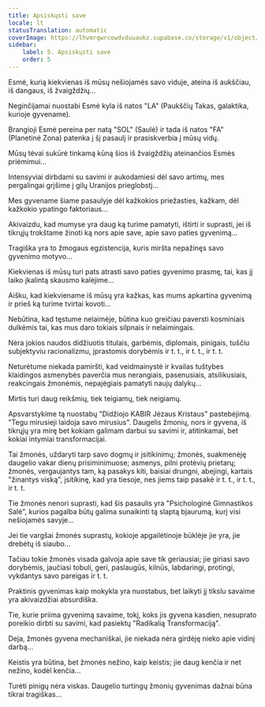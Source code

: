```yaml
---
title: Apsiskųsti save
locale: lt
statusTranslation: automatic
coverImage: https://lhvmrqwrcowdvduuaukz.supabase.co/storage/v1/object/public/strapi-uploads/small_cover-tratado-de-psicologia-revolucionaria.webp-5e15e1cec4e0ebebcde5d7fc7565d8fd.webp
sidebar:
    label: 5. Apsiskųsti save
    order: 5
---
```

Esmė, kurią kiekvienas iš mūsų nešiojamės savo viduje, ateina iš aukščiau, iš dangaus, iš žvaigždžių...

Neginčijamai nuostabi Esmė kyla iš natos "LA" (Paukščių Takas, galaktika, kurioje gyvename).

Brangioji Esmė pereina per natą "SOL" (Saulė) ir tada iš natos "FA" (Planetinė Zona) patenka į šį pasaulį ir prasiskverbia į mūsų vidų.

Mūsų tėvai sukūrė tinkamą kūną šios iš žvaigždžių ateinančios Esmės priėmimui...

Intensyviai dirbdami su savimi ir aukodamiesi dėl savo artimų, mes pergalingai grįšime į gilų Uranijos prieglobstį...

Mes gyvename šiame pasaulyje dėl kažkokios priežasties, kažkam, dėl kažkokio ypatingo faktoriaus...

Akivaizdu, kad mumyse yra daug ką turime pamatyti, ištirti ir suprasti, jei iš tikrųjų trokštame žinoti ką nors apie save, apie savo paties gyvenimą...

Tragiška yra to žmogaus egzistencija, kuris miršta nepažinęs savo gyvenimo motyvo...

Kiekvienas iš mūsų turi pats atrasti savo paties gyvenimo prasmę, tai, kas jį laiko įkalintą skausmo kalėjime...

Aišku, kad kiekviename iš mūsų yra kažkas, kas mums apkartina gyvenimą ir prieš ką turime tvirtai kovoti...

Nebūtina, kad tęstume nelaimėje, būtina kuo greičiau paversti kosminiais dulkėmis tai, kas mus daro tokiais silpnais ir nelaimingais.

Nėra jokios naudos didžiuotis titulais, garbėmis, diplomais, pinigais, tuščiu subjektyviu racionalizmu, įprastomis dorybėmis ir t. t., ir t. t., ir t. t.

Neturėtume niekada pamiršti, kad veidmainystė ir kvailas tuštybes klaidingos asmenybės paverčia mus nerangiais, pasenusiais, atsilikusiais, reakcingais žmonėmis, nepajėgiais pamatyti naujų dalykų...

Mirtis turi daug reikšmių, tiek teigiamų, tiek neigiamų.

Apsvarstykime tą nuostabų "Didžiojo KABIR Jėzaus Kristaus" pastebėjimą. "Tegu mirusieji laidoja savo mirusius". Daugelis žmonių, nors ir gyvena, iš tikrųjų yra mirę bet kokiam galimam darbui su savimi ir, atitinkamai, bet kokiai intymiai transformacijai.

Tai žmonės, uždaryti tarp savo dogmų ir įsitikinimų; žmonės, suakmenėję daugelio vakar dienų prisiminimuose; asmenys, pilni protėvių prietarų; žmonės, vergaujantys tam, ką pasakys kiti, baisiai drungni, abejingi, kartais "žinantys viską", įsitikinę, kad yra tiesoje, nes jiems taip pasakė ir t. t., ir t. t., ir t. t.

Tie žmonės nenori suprasti, kad šis pasaulis yra "Psichologinė Gimnastikos Salė", kurios pagalba būtų galima sunaikinti tą slaptą bjaurumą, kurį visi nešiojamės savyje...

Jei tie vargšai žmonės suprastų, kokioje apgailėtinoje būklėje jie yra, jie drebėtų iš siaubo...

Tačiau tokie žmonės visada galvoja apie save tik geriausiai; jie giriasi savo dorybėmis, jaučiasi tobuli, geri, paslaugūs, kilnūs, labdaringi, protingi, vykdantys savo pareigas ir t. t.

Praktinis gyvenimas kaip mokykla yra nuostabus, bet laikyti jį tikslu savaime yra akivaizdžiai absurdiška.

Tie, kurie priima gyvenimą savaime, tokį, koks jis gyvena kasdien, nesuprato poreikio dirbti su savimi, kad pasiektų "Radikalią Transformaciją".

Deja, žmonės gyvena mechaniškai, jie niekada nėra girdėję nieko apie vidinį darbą...

Keistis yra būtina, bet žmonės nežino, kaip keistis; jie daug kenčia ir net nežino, kodėl kenčia...

Turėti pinigų nėra viskas. Daugelio turtingų žmonių gyvenimas dažnai būna tikrai tragiškas...

